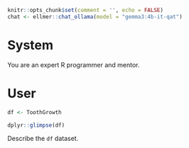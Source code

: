 
```r
knitr::opts_chunk$set(comment = '', echo = FALSE)
chat <- ellmer::chat_ollama(model = "gemma3:4b-it-qat")
```

# System

You are an expert R programmer and mentor.

# User

```r
df <- ToothGrowth
```

```r
dplyr::glimpse(df)
```



Describe the `df` dataset.

